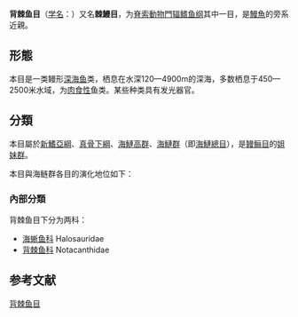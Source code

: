 {{不是|棘背鱼目}}
{{AutoTaxobox
| fossil_range = {{Fossil range|桑托阶|现今}}{{r|FB}}
| image = Notacanthus chemnitzii.jpg
| image_caption =[[灰背棘鱼|灰背棘鱼]] ''Notacanthus chemnitzii''
| taxon = Notacanthiformes
| authority = [[L._S._Berg|L. S. Berg]], 1947
| subdivision = 
* [[海蜥鱼科|海蜥鱼科]] Halosauridae
* [[背棘鱼科|背棘鱼科]] Notacanthidae
| synonyms = *异肩目 Heteromi
}}
'''背棘鱼目'''（[[学名|学名]]：{{lang|la|Notacanthiformes}}）又名'''棘鰻目'''，为[[脊索動物門|脊索動物門]][[辐鳍鱼纲|辐鳍鱼纲]]其中一目，是[[鰻魚|鰻魚]]的旁系近親。

==形態==
本目是一类鳗形[[深海鱼|深海鱼]]类，栖息在水深120—4900m的深海，多数栖息于450—2500米水域，为[[肉食性|肉食性]]鱼类。某些种类具有发光器官。{{r|FB}}

==分類==
本目屬於[[新鰭亞綱|新鰭亞綱]]、[[真骨下綱|真骨下綱]]、[[海鰱高群|海鰱高群]]、[[海鰱群|海鰱群]]（即[[海鰱總目|海鰱總目]]），是[[鳗鲡目|鳗鲡目]]的[[姐妹群|姐妹群]]。{{r|Deepfin4}}

本目與海鲢群各目的演化地位如下{{r|Deepfin4}}：
{{海鲢群支序分类法}}

===內部分類===
背棘鱼目下分为两科{{r|FB}}：
* [[海蜥鱼科|海蜥鱼科]] Halosauridae
* [[背棘鱼科|背棘鱼科]] Notacanthidae

== 参考文献 ==
{{reflist|refs=
<ref name=Deepfin4>{{Betancur-R et al., 2017}}</ref>
<ref name=FB>{{FishBase_order|order=Notacanthiformes|year=2009|month=January}}</ref>
}}

{{輻鰭魚|A.}}
{{海鰱總目}}
{{taxonbar}}

{{輻鰭魚小作品}}
[[Category:背棘鱼目|]]